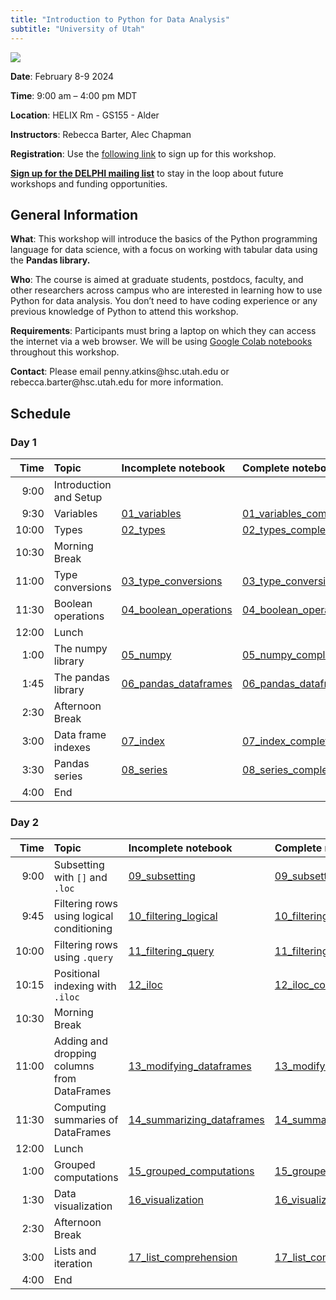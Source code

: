 ```yaml
---
title: "Introduction to Python for Data Analysis"
subtitle: "University of Utah"
---
```


[![](DELPHI-long.png)](https://uofuhealth.utah.edu/delphi-data-science-initiative)


::: {.callout-note appearance="simple" icon=false}
**Date**: February 8-9 2024

**Time**: 9:00 am -- 4:00 pm MDT

**Location**: HELIX Rm - GS155 - Alder

**Instructors**: Rebecca Barter, Alec Chapman
:::

**Registration**: Use the [following link](https://docs.google.com/forms/d/e/1FAIpQLSdlt4HZmLD5xJZkFUEG1wCyjxngEtLpQZpgH0Zx_7PbmNE40Q/viewform) to sign up for this workshop.

[**Sign up for the DELPHI mailing list**](https://www.lists.utah.edu/wws/subscribe/delphi?previous_action=info) to stay in the loop about future workshops and funding opportunities.

## General Information

**What**: This workshop will introduce the basics of the Python programming language for data science, with a focus on working with tabular data using the **Pandas library.**

**Who**: The course is aimed at graduate students, postdocs, faculty, and other researchers across campus who are interested in learning how to use Python for data analysis. You don't need to have coding experience or any previous knowledge of Python to attend this workshop.

**Requirements**: Participants must bring a laptop on which they can access the internet via a web browser. We will be using [Google Colab notebooks](https://colab.google/) throughout this workshop.

**Contact**: Please email penny.atkins@hsc.utah.edu or rebecca.barter@hsc.utah.edu for more information.

## Schedule

### Day 1


| Time  | Topic     | Incomplete notebook |  Complete notebook |
| ----:|:----|:---------------|:-----------------|
| 9:00   | Introduction and Setup |   |   |
| 9:30    | Variables | [01_variables](https://drive.google.com/file/d/1pRt-Q1Wgv1JjwsjtkjXtXYQvXCRubi5O/view?usp=sharing)   | [01_variables_complete](https://drive.google.com/file/d/1XUU2Wo0yX1Fk3OYGJOIk9ZrGmK7zXXHv/view?usp=sharing)   |
| 10:00   | Types |   [02_types](https://drive.google.com/file/d/1HzUSyw9txQn35vQP8Ae4qXVP74QqNMud/view?usp=sharing)   | [02_types_complete](https://drive.google.com/file/d/1FAG4mmy1V1tfHqpu9uLslsV-TrWsY1qE/view?usp=sharing) |
| 10:30   | Morning Break |   |    |
| 11:00   | Type conversions | [03_type_conversions](https://drive.google.com/file/d/1tGbz5EP68Yeup9rhJfwD4D5WRg4DzR9o/view?usp=sharing)   | [03_type_conversions_complete](https://drive.google.com/file/d/1FDAqcOB8riVz-PGh4rH7F592mXYdUPmS/view?usp=sharing)   |
| 11:30   | Boolean operations | [04_boolean_operations](https://drive.google.com/file/d/1swXP2ROYwKHjTMWBsawzh5upfkb5yUnI/view?usp=sharing) | [04_boolean_operations_complete](https://drive.google.com/file/d/12Fg_6Q2QKcIEJh2lz0eHzqMen7vxGfML/view?usp=sharing)   |
| 12:00  | Lunch | |    |
| 1:00   | The numpy library | [05_numpy](https://drive.google.com/file/d/1Ow01eU5EqfULeiX0OI2HCb3xgrR7_xNR/view?usp=sharing) |    [05_numpy_complete](https://drive.google.com/file/d/15h8O4djFO2BWY5UQiXs9DTHLpy1q3DiF/view?usp=sharing) |
| 1:45   | The pandas library | [06_pandas_dataframes](https://drive.google.com/file/d/17uAJb634YHSAE3UIiC6g6NPsDjfWffDh/view?usp=sharing) | [06_pandas_dataframes_complete](https://drive.google.com/file/d/1P5XFsaC2hmiqPIORA4ESMTLl6KTLu7ak/view?usp=sharing)   |
| 2:30   | Afternoon Break | |    |
| 3:00   | Data frame indexes | [07_index](https://drive.google.com/file/d/199FavZjZ2Y6G1MGaGMWluT-vhuda4HB6/view?usp=sharing) |    [07_index_complete](https://drive.google.com/file/d/1qRL1ndgZttvLrywFYhXel2SBP5BoZAJT/view?usp=sharing) |
| 3:30   | Pandas series | [08_series](https://drive.google.com/file/d/1421UBQPyiqVQ_w3PRYXfeeCS96AP6L3o/view?usp=sharing) | [08_series_complete](https://drive.google.com/file/d/1XYbM-05ImYA4vH3K6k7DuIRyxuyReBlw/view?usp=sharing)   |
| 4:00   | End | |    |



### Day 2


| Time   | Topic           | Incomplete notebook | Complete notebook | 
| ----:|:----|:---------------|:-----------------|
| 9:00    | Subsetting with `[]` and `.loc` | [09_subsetting](https://drive.google.com/file/d/1bR-TLphPFiJGBKfTocW7_UCEVI67ZKfk/view?usp=sharing)   |  [09_subsetting_complete](https://drive.google.com/file/d/1KNZhaHk1ws4GNeRKKXDUyyjFDbSJkB9j/view?usp=sharing) |
| 9:45    | Filtering rows using logical conditioning | [10_filtering_logical](https://drive.google.com/file/d/1vk4popl0x1boqNth0yGf8r-J_Oj6-MiM/view?usp=sharing)   | [10_filtering_logical_complete](https://drive.google.com/file/d/1kUHy0Cg2nkqACCyQrw8rzLRqEK9DT-qT/view?usp=sharing)  |
| 10:00   | Filtering rows using `.query` | [11_filtering_query](https://drive.google.com/file/d/1U1y3qQEL6QiZQBz3xpI7W6QzLqFxMxzC/view?usp=sharing)   | [11_filtering_query_complete](https://drive.google.com/file/d/1XUbbwUzdSsePq1AMNrSggg-K-vNRBJed/view?usp=sharing)  |
| 10:15   | Positional indexing with `.iloc` | [12_iloc](https://drive.google.com/file/d/1mEgfaZWiEQv7HAf4RSXCadtsKSN_7pp7/view?usp=sharing)   | [12_iloc_complete](https://drive.google.com/file/d/13_3IWYgSsN7ezes7xlXFPJAGqE6tsyZ9/view?usp=sharing)  |
| 10:30   | Morning Break |   |   |
| 11:00   | Adding and dropping columns from DataFrames | [13_modifying_dataframes](https://drive.google.com/file/d/1LRDDQZQyGwy4qzA9yur1yVW9wp97qa2y/view?usp=sharing)   |  [13_modifying_dataframes_complete](https://drive.google.com/file/d/1-vV1Yua2VwPxaWB4Jw5Z_tR6ze7fqKob/view?usp=sharing) |
| 11:30   | Computing summaries of DataFrames | [14_summarizing_dataframes](https://drive.google.com/file/d/1As3Al76bUQDXZXzJRwHDOKRS1egatpHw/view?usp=sharing)   |  [14_summarizing_dataframes_complete](https://drive.google.com/file/d/1_iBsF1PKZQkC_qXWHH_ec4_-Btzim-c6/view?usp=sharing) |
| 12:00   | Lunch |   |   |
| 1:00   | Grouped computations | [15_grouped_computations](https://drive.google.com/file/d/1uNBcbw95Ltm0sawNgZQU8jSfQXZO6t9n/view?usp=sharing)   |  [15_grouped_computations_complete](https://drive.google.com/file/d/1ZTlNuU95Nmr6UwB8qLMB5zqdBshDDqHj/view?usp=sharing) |
| 1:30   | Data visualization | [16_visualization](https://drive.google.com/file/d/1WZwYKag_1IhiPuQGXlcJ8LqcqdjEwI5c/view?usp=sharing)   | [16_visualization_complete](https://drive.google.com/file/d/1yWlEUNZ_pXg47bGxOTFwz5EydkL-6MTr/view?usp=sharing)  |
| 2:30   | Afternoon Break |   |   |
| 3:00   | Lists and iteration | [17_list_comprehension](https://drive.google.com/file/d/1EJc5ew0OzFirzCcX_PwczKElLFzD1nyu/view?usp=sharing)  |  [17_list_comprehension_complete](https://drive.google.com/file/d/1euUDBeHcGu3i0wgV9kkVrBH-SyqmZu5k/view?usp=sharing) |
| 4:00  | End |   |   |
